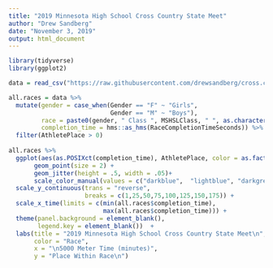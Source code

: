 ---
title: "2019 Minnesota High School Cross Country State Meet"
author: "Drew Sandberg"
date: "November 3, 2019"
output: html_document
---

```{r}
library(tidyverse)
library(ggplot2)
```

```{r}
data = read_csv("https://raw.githubusercontent.com/drewsandberg/cross.country/master/2019%20Minnesota%20Cross%20Country%20State%20Meet.csv")
```

```{r warning=FALSE}

all.races = data %>%
  mutate(gender = case_when(Gender == "F" ~ "Girls",
                            Gender == "M" ~ "Boys"),
         race = paste0(gender, " Class ", MSHSLClass, " ", as.character(RaceLengthMeters), "M"),
         completion_time = hms::as_hms(RaceCompletionTimeSeconds)) %>%
  filter(AthletePlace > 0)
  
all.races %>%
  ggplot(aes(as.POSIXct(completion_time), AthletePlace, color = as.factor(race))) +
       geom_point(size = 2) +
       geom_jitter(height = .5, width = .05)+
       scale_color_manual(values = c("darkblue",  "lightblue", "darkgreen", "green")) +
  scale_y_continuous(trans = "reverse", 
                     breaks = c(1,25,50,75,100,125,150,175)) +
  scale_x_time(limits = c(min(all.races$completion_time), 
                          max(all.races$completion_time))) +
  theme(panel.background = element_blank(),
        legend.key = element_blank())  +
  labs(title = "2019 Minnesota High School Cross Country State Meet\n", 
       color = "Race",
       x = "\n5000 Meter Time (minutes)",
       y = "Place Within Race\n")

```